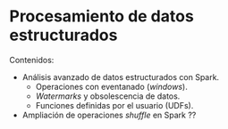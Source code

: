 # Procesamiento de datos estructurados

Contenidos:

- Análisis avanzado de datos estructurados con Spark.
    - Operaciones con eventanado (*windows*).
    - *Watermarks* y obsolescencia de datos.
    - Funciones definidas por el usuario (UDFs).

- Ampliación de operaciones *shuffle* en Spark ??
